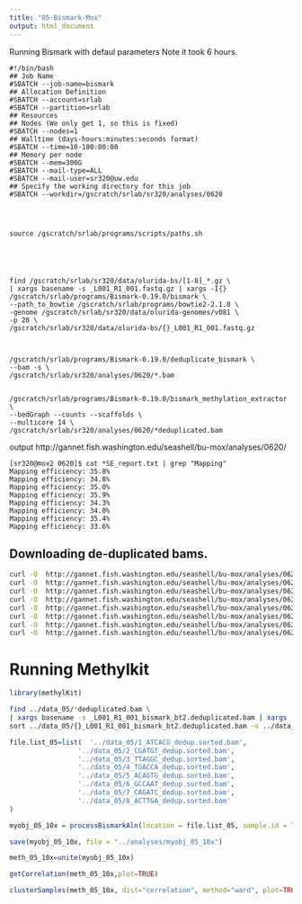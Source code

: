 ```yaml
---
title: "05-Bismark-Mox"
output: html_document
---
```


Running Bismark with defaul parameters 
Note it took 6 hours.

```
#!/bin/bash
## Job Name
#SBATCH --job-name=bismark
## Allocation Definition
#SBATCH --account=srlab
#SBATCH --partition=srlab
## Resources
## Nodes (We only get 1, so this is fixed)
#SBATCH --nodes=1
## Walltime (days-hours:minutes:seconds format)
#SBATCH --time=10-100:00:00
## Memory per node
#SBATCH --mem=300G
#SBATCH --mail-type=ALL
#SBATCH --mail-user=sr320@uw.edu
## Specify the working directory for this job
#SBATCH --workdir=/gscratch/srlab/sr320/analyses/0620




source /gscratch/srlab/programs/scripts/paths.sh





find /gscratch/srlab/sr320/data/olurida-bs/[1-8]_*.gz \
| xargs basename -s _L001_R1_001.fastq.gz | xargs -I{} /gscratch/srlab/programs/Bismark-0.19.0/bismark \
--path_to_bowtie /gscratch/srlab/programs/bowtie2-2.1.0 \
-genome /gscratch/srlab/sr320/data/olurida-genomes/v081 \
-p 28 \
/gscratch/srlab/sr320/data/olurida-bs/{}_L001_R1_001.fastq.gz



/gscratch/srlab/programs/Bismark-0.19.0/deduplicate_bismark \
--bam -s \
/gscratch/srlab/sr320/analyses/0620/*.bam


/gscratch/srlab/programs/Bismark-0.19.0/bismark_methylation_extractor \
--bedGraph --counts --scaffolds \
--multicore 14 \
/gscratch/srlab/sr320/analyses/0620/*deduplicated.bam

```


output
http://gannet.fish.washington.edu/seashell/bu-mox/analyses/0620/

```
[sr320@mox2 0620]$ cat *SE_report.txt | grep "Mapping"
Mapping efficiency:	35.8%
Mapping efficiency:	34.8%
Mapping efficiency:	35.0%
Mapping efficiency:	35.9%
Mapping efficiency:	34.3%
Mapping efficiency:	34.0%
Mapping efficiency:	35.4%
Mapping efficiency:	33.6%
```



## Downloading de-duplicated bams.



```bash
curl -O  http://gannet.fish.washington.edu/seashell/bu-mox/analyses/0620/1_ATCACG_L001_R1_001_bismark_bt2.deduplicated.bam
curl -O  http://gannet.fish.washington.edu/seashell/bu-mox/analyses/0620/2_CGATGT_L001_R1_001_bismark_bt2.deduplicated.bam
curl -O  http://gannet.fish.washington.edu/seashell/bu-mox/analyses/0620/3_TTAGGC_L001_R1_001_bismark_bt2.deduplicated.bam
curl -O  http://gannet.fish.washington.edu/seashell/bu-mox/analyses/0620/4_TGACCA_L001_R1_001_bismark_bt2.deduplicated.bam
curl -O  http://gannet.fish.washington.edu/seashell/bu-mox/analyses/0620/5_ACAGTG_L001_R1_001_bismark_bt2.deduplicated.bam
curl -O  http://gannet.fish.washington.edu/seashell/bu-mox/analyses/0620/6_GCCAAT_L001_R1_001_bismark_bt2.deduplicated.bam
curl -O  http://gannet.fish.washington.edu/seashell/bu-mox/analyses/0620/7_CAGATC_L001_R1_001_bismark_bt2.deduplicated.bam
curl -O  http://gannet.fish.washington.edu/seashell/bu-mox/analyses/0620/8_ACTTGA_L001_R1_001_bismark_bt2.deduplicated.bam

```


# Running Methylkit

```r
library(methylKit)
```








```bash
find ../data_05/*deduplicated.bam \
| xargs basename -s _L001_R1_001_bismark_bt2.deduplicated.bam | xargs -I{} /home/shared/samtools-1.8/samtools \
sort ../data_05/{}_L001_R1_001_bismark_bt2.deduplicated.bam -o ../data_05/{}_dedup.sorted.bam
```




```r
file.list_05=list(  '../data_05/1_ATCACG_dedup.sorted.bam',
                 '../data_05/2_CGATGT_dedup.sorted.bam',
                 '../data_05/3_TTAGGC_dedup.sorted.bam',
                 '../data_05/4_TGACCA_dedup.sorted.bam',
                 '../data_05/5_ACAGTG_dedup.sorted.bam',
                 '../data_05/6_GCCAAT_dedup.sorted.bam',
                 '../data_05/7_CAGATC_dedup.sorted.bam',
                 '../data_05/8_ACTTGA_dedup.sorted.bam'
)
```



```r
myobj_05_10x = processBismarkAln(location = file.list_05, sample.id = list("1","2","3","4","5","6","7","8"), assembly = "v081", read.context="CpG", mincov=10, treatment = c(0,0,0,0,1,1,1,1))
```


```r
save(myobj_05_10x, file = "../analyses/myobj_05_10x")

```

```r
meth_05_10x=unite(myobj_05_10x)
```

```r
getCorrelation(meth_05_10x,plot=TRUE)

```

```r
clusterSamples(meth_05_10x, dist="correlation", method="ward", plot=TRUE)

```

